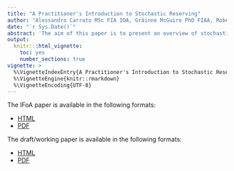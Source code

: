 ```yaml
---
title: "A Practitioner's Introduction to Stochastic Reserving"
author: "Alessandro Carrato MSc FIA IOA, Gráinne McGuire PhD FIAA, Robert Scarth PhD"
date: "`r Sys.Date()`"
abstract: 'The aim of this paper is to present an overview of stochastic reserving suitable for both those working at the coalface of reserving as well as more senior actuaries tasked with oversight of the process. An overview of the stochastic reserving process is presented, together with a discussion of ultimate and one-year views of risk, with the paper restricting its scope to the former. Three commonly used stochastic reserving models are described: Mack’s model, the Over-Dispersed Poisson model and a stochastic Bornhuetter-Ferguson model. The estimation of variability directly from the models and via sampling methodologies such as the bootstrap and Monte Carlo is discussed. Some numeric examples are provided to illustrate the concepts discussed in the paper from model fitting, to validation to variability estimation.'
output:
  knitr:::html_vignette:
    toc: yes
    number_sections: true
vignette: >
  %\VignetteIndexEntry{A Practitioner's Introduction to Stochastic Reserving}
  %\VignetteEngine{knitr::rmarkdown}
  %\VignetteEncoding{UTF-8}
---
```

<p>
The IFoA paper is available in the following formats:

 - [HTML](./IFoA_PSRWP-HTML.html)
 - [PDF](./IFoA_PSRWP-PDF.pdf)
</p>

<p>
The draft/working paper is available in the following formats:

 - [HTML](./Dev_PSRWP-HTML.html)
 - [PDF](./Dev_PSRWP-PDF.pdf)
</p>
